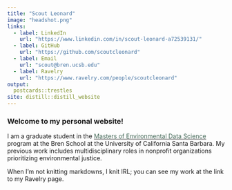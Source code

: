 ```yaml
---
title: "Scout Leonard"
image: "headshot.png"
links:
  - label: LinkedIn
    url: "https://www.linkedin.com/in/scout-leonard-a72539131/"
  - label: GitHub
    url: "https://github.com/scoutcleonard"
  - label: Email
    url: "scout@bren.ucsb.edu"
  - label: Ravelry
    url: "https://www.ravelry.com/people/scoutcleonard" 
output:
  postcards::trestles
site: distill::distill_website
---
```


### Welcome to my personal website! 
 
I am a  graduate student in the [<span style="color: #436857;">Masters of Environmental Data Science</span>](https://bren.ucsb.edu/masters-programs/master-environmental-data-science) program at the Bren School at the University of California Santa Barbara. My previous work includes multidisciplinary roles in nonprofit organizations prioritizing environmental justice.

When I'm not knitting markdowns, I knit IRL; you can see my work at the link to my Ravelry page.
